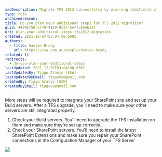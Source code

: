 ```yaml
---
seoDescription: Migrate TFS 2012 successfully by planning additional steps to integrate SharePoint sites and set up Build servers.
type: rule
archivedreason:
title: Do you plan your additional steps for TFS 2012 migration?
guid: 4409b758-c749-4129-8d24-6e7ac06e6217
uri: plan-your-additional-steps-tfs2012-migration
created: 2021-12-07T03:04:00.000Z
authors:
  - title: Damian Brady
    url: https://ssw.com.au/people/damian-brady
related: []
redirects:
  - do-you-plan-your-additional-steps
lastUpdated: 2021-12-07T03:04:00.000Z
lastUpdatedBy: Tiago Araújo [SSW]
lastUpdatedByEmail: tiagov8@gmail.com
createdBy: Tiago Araújo [SSW]
createdByEmail: tiagov8@gmail.com
---
```


More steps will be required to integrate your SharePoint site and set up your Build servers.
After a TFS upgrade, you'll need to make sure your other servers are still integrated properly.

1. Check your Build servers. You'll need to upgrade the TFS installation on them and make sure they're set up correctly.
2. Check your SharePoint servers. You'll need to install the latest SharePoint Extensions and make sure you repair your SharePoint connections in the Configuration Manager of your TFS Server

![](sharepoint_repair.png)
